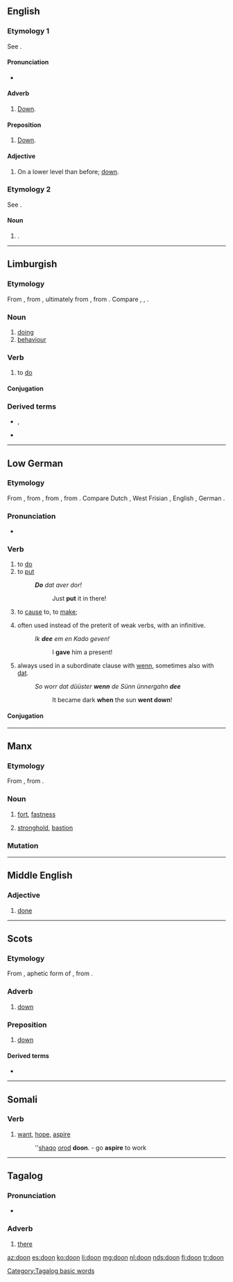 {{also|do-on}}
==English==

===Etymology 1===
See {{l|en|down|id=direction}}.

====Pronunciation====
* {{IPA|/duːn/|lang=en}}

====Adverb====
{{en-adv|-}}

# {{lb|en|Geordie}} [[down|Down]].

====Preposition====
{{en-prep}}

# {{lb|en|Geordie}} [[down|Down]].

====Adjective====
{{en-adj|-}}

# {{lb|en|Geordie}} On a lower level than before; [[down]].

===Etymology 2===
{{senseid|en|dun}}
See {{l|en|dun|id=fort}}.

====Noun====
{{en-noun}}

# {{alternative form of|dun|lang=en|id=fort}}.

----

==Limburgish==

===Etymology===
{{PIE root|li|dʰeh₁}}
From {{inh|li|mdt|doen}}, from {{inh|li|mdt|duon}}, ultimately from {{inh|li|gem-pro|*dōną}}, from {{inh|li|ine-pro|*dʰeh₁-}}. Compare {{cog|nl|doen}}, {{cog|nds|doon}}, {{cog|de|tun}}.

===Noun===
{{head|li|noun|g=n}}

# [[doing]]
# [[behaviour]]

===Verb===
{{head|li|verb}}

# to [[do]]

====Conjugation====
{{li-conj-auto}}

===Derived terms===
* {{l|li|euverdoon}}, {{l|li|óppernuuj doon}}
* {{l|li|euverdoonder}}

----

==Low German==

===Etymology===
{{PIE root|nds|dʰeh₁}}
From {{inh|nds|gml|dôn}}, from {{etyl|osx|nds}} {{m|osx|dōn}}, from {{etyl|gem-pro|nds}} {{m|gem-pro|*dōną}}, from {{etyl|ine-pro|nds}} {{m|ine-pro|*dʰeh₁-}}. Compare Dutch {{m|nds|doen}}, West Frisian {{m|fy|dwaan}}, English {{m|en|do}}, German {{m|de|tun}}.

===Pronunciation===
* {{IPA|/doːn/|lang=nds}}

===Verb===
{{head|nds|verb|third-person singular simple present|deit|past tense|dee|past participle|daan|auxiliary verb|hebben}}

# to [[do]]
# to [[put]]
#: '''''Do''' dat aver dor!''
#:: Just '''put''' it in there!
# {{lb|nds|auxiliary}} to [[cause]] to, to [[make]]; {{non-gloss definition|forms [[causative]] verbs}}
# {{lb|nds|auxiliary|preterite}} often used instead of the preterit of weak verbs, with an infinitive.
#: ''Ik '''dee''' em en Kado geven!''
#:: I '''gave''' him a present!
# {{lb|nds|auxiliary|preterite}} always used in a subordinate clause with [[wenn]], sometimes also with [[dat]].
#: ''So worr dat düüster '''wenn''' de Sünn ünnergahn '''dee'''''
#:: It became dark '''when''' the sun '''went down'''!

====Conjugation====
{{nds-conj-table<!--
-->|head=''doon'' (irregular verb)<!--

Present indicative
-->|do<!--
-->|deist<!--
-->|deit<!--
-->|doot<!--

Past indicative
-->|dee<!--
-->|deest<!--
-->|dee<!--
-->|deen<!--

Imperative
-->|do<!--
-->|doot<!--

Participles
-->|doon<!--
-->|daan<!--
-->}}

----

==Manx==

===Etymology===
From {{etyl|sga|gv}} {{m|sga|dún}}, from {{etyl|cel-pro|gv}} {{m|cel-pro|*dūnom||stronghold}}.

===Noun===
{{gv-noun|m|doonyn|doon}}

# [[fort]], [[fastness]]
#: {{ux|gv|[[ta|Ta]]'[[yn|n]] '''doon''' [[ard]] [[erskyn]] y [[balley|valley]].|t=''The '''fort''' commands the town.''|inline=1}}
# [[stronghold]], [[bastion]]

===Mutation===
{{gv mut cons|d|oon}}

----

==Middle English==

===Adjective===
{{head|enm|adjective}}

# [[done]]

----

==Scots==

===Etymology===
From {{etyl|ang|sco}} {{m|ang|dūne}}, aphetic form of {{m|ang|adune|adūne}}, from {{m|ang||of dūne|off the hill}}.

===Adverb===
{{sco-adv}}

# [[down]]

===Preposition===
{{sco-prep}}

# [[down]]

====Derived terms====
* {{l|sco|doon the stair}}

----

==Somali==

===Verb===
{{head|so|verb}}

# [[want]], [[hope]], [[aspire]]
#: ''[[shaqo]] [[orod]] '''doon'''. - go '''aspire''' to work

----

==Tagalog==

===Pronunciation===
* {{IPA|/doʔon/|lang=tl}}

===Adverb===
{{head|tl|adverb}}

# [[there]] {{n-g|(far from both the speaker and the listener)}}

[[Category:Tagalog basic words]]

[[az:doon]]
[[es:doon]]
[[ko:doon]]
[[li:doon]]
[[mg:doon]]
[[nl:doon]]
[[nds:doon]]
[[fi:doon]]
[[tr:doon]]